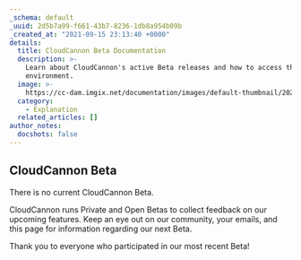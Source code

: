 ```yaml
---
_schema: default
_uuid: 2d5b7a99-f661-43b7-8236-1db8a954b09b
_created_at: "2021-09-15 23:13:40 +0000"
details:
  title: CloudCannon Beta Documentation
  description: >-
    Learn about CloudCannon's active Beta releases and how to access the Beta
    environment.
  image: >-
    https://cc-dam.imgix.net/documentation/images/default-thumbnail/2023-Q4/CloudCannon-Documentation-Thumbnail.png
  category:
    - Explanation
  related_articles: []
author_notes:
  docshots: false
---
```

## CloudCannon Beta

There is no current CloudCannon Beta.

CloudCannon runs Private and Open Betas to collect feedback on our upcoming features. Keep an eye out on our community, your emails, and this page for information regarding our next Beta.

Thank you to everyone who participated in our most recent Beta!